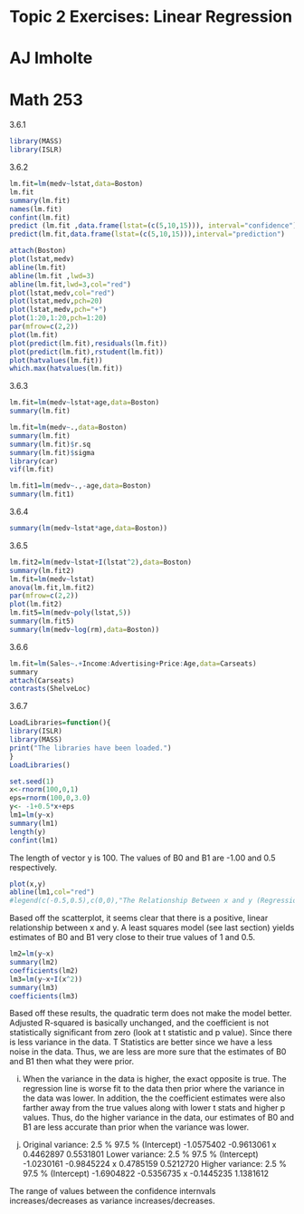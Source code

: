 # Topic 2 Exercises: Linear Regression
# AJ Imholte
# Math 253

3.6.1
```r
library(MASS)
library(ISLR)
```

3.6.2
```r
lm.fit=lm(medv~lstat,data=Boston)
lm.fit
summary(lm.fit)
names(lm.fit)
confint(lm.fit)
predict (lm.fit ,data.frame(lstat=(c(5,10,15))), interval="confidence")
predict(lm.fit,data.frame(lstat=(c(5,10,15))),interval="prediction")
```
```r
attach(Boston)
plot(lstat,medv)
abline(lm.fit)
abline(lm.fit ,lwd=3)
abline(lm.fit,lwd=3,col="red")
plot(lstat,medv,col="red")
plot(lstat,medv,pch=20)
plot(lstat,medv,pch="+")
plot(1:20,1:20,pch=1:20)
par(mfrow=c(2,2))
plot(lm.fit)
plot(predict(lm.fit),residuals(lm.fit))
plot(predict(lm.fit),rstudent(lm.fit))
plot(hatvalues(lm.fit))
which.max(hatvalues(lm.fit))
```
3.6.3
```r
lm.fit=lm(medv~lstat+age,data=Boston)
summary(lm.fit)
```
```r
lm.fit=lm(medv~.,data=Boston)
summary(lm.fit)
summary(lm.fit)$r.sq
summary(lm.fit)$sigma
library(car)
vif(lm.fit)
```
```r
lm.fit1=lm(medv~.,-age,data=Boston)
summary(lm.fit1)
```
3.6.4
```r
summary(lm(medv~lstat*age,data=Boston))
```
3.6.5
```r
lm.fit2=lm(medv~lstat+I(lstat^2),data=Boston)
summary(lm.fit2)
lm.fit=lm(medv~lstat)
anova(lm.fit,lm.fit2)
par(mfrow=c(2,2))
plot(lm.fit2)
lm.fit5=lm(medv~poly(lstat,5))
summary(lm.fit5)
summary(lm(medv~log(rm),data=Boston))
```
3.6.6
```r
lm.fit=lm(Sales~.+Income:Advertising+Price:Age,data=Carseats)
summary
attach(Carseats)
contrasts(ShelveLoc)
```
3.6.7
```r
LoadLibraries=function(){
library(ISLR)
library(MASS)
print("The libraries have been loaded.")
}
LoadLibraries()
```
```r
set.seed(1)
x<-rnorm(100,0,1)
eps=rnorm(100,0,3.0)
y<- -1+0.5*x+eps
lm1=lm(y~x)
summary(lm1)
length(y)
confint(lm1)
```
The length of vector y is 100. The values of B0 and B1 are -1.00 and 0.5 respectively.
```r
plot(x,y)
abline(lm1,col="red")
#legend(c(-0.5,0.5),c(0,0),"The Relationship Between x and y (Regression Line Included")
```
Based off the scatterplot, it seems clear that there is a positive, linear relationship between x and y.
A least squares model (see last section) yields estimates of B0 and B1 very close to their true values of 1 and 0.5.
```r
lm2=lm(y~x)
summary(lm2)
coefficients(lm2)
lm3=lm(y~x+I(x^2))
summary(lm3)
coefficients(lm3)
```
Based off these results, the quadratic term does not make the model better. Adjusted R-squared is basically unchanged, and the coefficient is not statistically significant from zero (look at t statistic and p value). Since there is less variance in the data. T Statistics are better since we have a less noise in the data. Thus, we are less are more sure that the estimates of B0 and B1 then what they were prior.

i) When the variance in the data is higher, the exact opposite is true. The regression line is worse fit to  the data then prior where the variance in the data was lower. In addition, the the coefficient estimates were also farther away from the true values along with lower t stats and higher p values. Thus, do the higher variance in the data, our estimates of B0 and B1 are less accurate than prior when the variance was lower.

j) Original variance:                  2.5 %     97.5 %
(Intercept) -1.0575402 -0.9613061
x            0.4462897  0.5531801
   Lower variance:
                 2.5 %     97.5 %
(Intercept) -1.0230161 -0.9845224
x            0.4785159  0.5212720
   Higher variance:
                 2.5 %     97.5 %
(Intercept) -1.6904822 -0.5356735
x           -0.1445235  1.1381612

The range of values between the confidence internvals increases/decreases as  variance increases/decreases.
